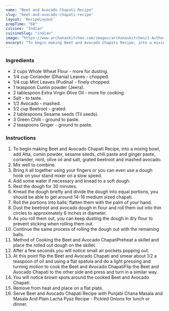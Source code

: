 ---
name: "Beet and Avocado Chapati Recipe"
slug: "beet-and-avocado-chapati-recipe"
layout: 'RecipeLayout'
prepTime: "60"
cuisine: "Indian"
cuisineSlug: "indian"
image: "https://www.archanaskitchen.com/images/archanaskitchen/1-Author/Gauravi_Vinay/BeetAvocado_chapathi.jpg"
excerpt: "To begin making Beet and Avocado Chapati Recipe, into a mixing bowl, add Atta, cumin powder, sesame seeds, chili paste and ginger paste, coriander, mint, olive oil and salt, grated beetroot and mashed avocado"
---

### Ingredients

- 2 cups Whole Wheat Flour - more for dusting.
- 1/4 cup Coriander (Dhania) Leaves - chopped.
- 1/4 cup Mint Leaves (Pudina) - finely chopped.
- 1 teaspoon Cumin powder (Jeera).
- 2 tablespoon Extra Virgin Olive Oil - more for cooking.
- Salt - to taste.
- 1/2 Avocado - mashed.
- 1/2 cup Beetroot - grated.
- 2 tablespoons Sesame seeds (Til seeds).
- 3 Green Chilli - ground to paste.
- 2 teaspoons Ginger - ground to paste.

### Instructions

1. To begin making Beet and Avocado Chapati Recipe, into a mixing bowl, add Atta, cumin powder, sesame seeds, chili paste and ginger paste, coriander, mint, olive oil and salt, grated beetroot and mashed avocado.
1. Mix well to combine.
1. Bring it all together using your fingers or you can even use a dough hook on your stand mixer on a slow speed.
1. Add some water if necessary and knead to a soft dough.
1. Rest the dough for 30 minutes.
1. Knead the dough briefly and divide the dough into equal portions, you should be able to get around 14-16 medium sized chapati.
1. Roll the portions into balls; flatten them with the palm of your hand.
1. Dust the beetroot and avocado dough in flour and roll them out into thin circles to approximately 6 inches in diameter.
1. As you roll them out, you can keep dusting the dough in dry flour to prevent sticking when rolling them out.
1. Continue the same process of rolling the dough out with the remaining balls.
1. Method of Cooking the Beet and Avocado ChapatiPreheat a skillet and place  the rolled out dough on the skillet.
1. After a few seconds you will notice small air pockets popping out.
1. At this point flip the Beet and Avocado Chapati  and smear about 1/2 a teaspoon of oil and using a flat spatula and do a light pressing and turning motion to cook the Beet and Avocado ChapatiFlip the Beet and Avocado Chapati to the other side and press and turn in a similar way.
1. You will notice brown spots around the cooked Beet and Avocado Chapati.
1. Remove from heat and place on a flat plate.
1. Serve Beet and Avocado Chapati Recipe with Punjabi Chana Masala and Masala And Plain Lacha Pyaz Recipe - Pickled Onions for lunch or dinner.
